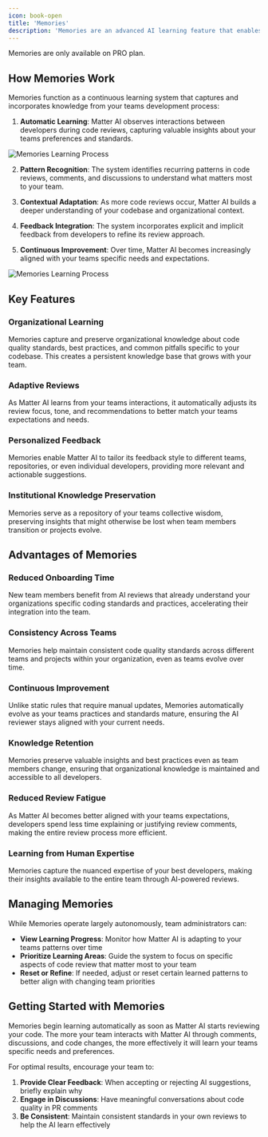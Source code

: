 ```yaml
---
icon: book-open
title: 'Memories'
description: 'Memories are an advanced AI learning feature that enables Matter AI to automatically adapt and improve its code review capabilities based on your teams interactions and feedback. Unlike static rulesets, Memories dynamically evolve over time, learning from pull request comments, discussions, and code patterns specific to your organization.'
---
```


<Note>
Memories are only available on PRO plan.
</Note>

## How Memories Work

Memories function as a continuous learning system that captures and incorporates knowledge from your teams development process:

1. **Automatic Learning**: Matter AI observes interactions between developers during code reviews, capturing valuable insights about your teams preferences and standards.

<Frame>
<img src="/images/features/github-chat.png" alt="Memories Learning Process" />
</Frame>


2. **Pattern Recognition**: The system identifies recurring patterns in code reviews, comments, and discussions to understand what matters most to your team.

3. **Contextual Adaptation**: As more code reviews occur, Matter AI builds a deeper understanding of your codebase and organizational context.

4. **Feedback Integration**: The system incorporates explicit and implicit feedback from developers to refine its review approach.

5. **Continuous Improvement**: Over time, Matter AI becomes increasingly aligned with your teams specific needs and expectations.

<Frame>
<img src="/images/features/memories.png" alt="Memories Learning Process" />
</Frame>

## Key Features

### Organizational Learning

Memories capture and preserve organizational knowledge about code quality standards, best practices, and common pitfalls specific to your codebase. This creates a persistent knowledge base that grows with your team.

### Adaptive Reviews

As Matter AI learns from your teams interactions, it automatically adjusts its review focus, tone, and recommendations to better match your teams expectations and needs.

### Personalized Feedback

Memories enable Matter AI to tailor its feedback style to different teams, repositories, or even individual developers, providing more relevant and actionable suggestions.

### Institutional Knowledge Preservation

Memories serve as a repository of your teams collective wisdom, preserving insights that might otherwise be lost when team members transition or projects evolve.

## Advantages of Memories

### Reduced Onboarding Time

New team members benefit from AI reviews that already understand your organizations specific coding standards and practices, accelerating their integration into the team.

### Consistency Across Teams

Memories help maintain consistent code quality standards across different teams and projects within your organization, even as teams evolve over time.

### Continuous Improvement

Unlike static rules that require manual updates, Memories automatically evolve as your teams practices and standards mature, ensuring the AI reviewer stays aligned with your current needs.

### Knowledge Retention

Memories preserve valuable insights and best practices even as team members change, ensuring that organizational knowledge is maintained and accessible to all developers.

### Reduced Review Fatigue

As Matter AI becomes better aligned with your teams expectations, developers spend less time explaining or justifying review comments, making the entire review process more efficient.

### Learning from Human Expertise

Memories capture the nuanced expertise of your best developers, making their insights available to the entire team through AI-powered reviews.

## Managing Memories

While Memories operate largely autonomously, team administrators can:

- **View Learning Progress**: Monitor how Matter AI is adapting to your teams patterns over time
- **Prioritize Learning Areas**: Guide the system to focus on specific aspects of code review that matter most to your team
- **Reset or Refine**: If needed, adjust or reset certain learned patterns to better align with changing team priorities

## Getting Started with Memories

Memories begin learning automatically as soon as Matter AI starts reviewing your code. The more your team interacts with Matter AI through comments, discussions, and code changes, the more effectively it will learn your teams specific needs and preferences.

For optimal results, encourage your team to:

1. **Provide Clear Feedback**: When accepting or rejecting AI suggestions, briefly explain why
2. **Engage in Discussions**: Have meaningful conversations about code quality in PR comments
3. **Be Consistent**: Maintain consistent standards in your own reviews to help the AI learn effectively
